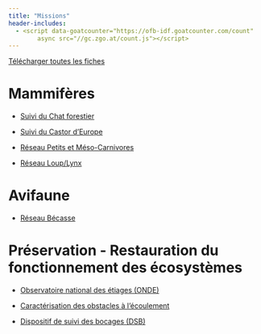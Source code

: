 ```yaml
---
title: "Missions"
header-includes:
  - <script data-goatcounter="https://ofb-idf.goatcounter.com/count"
        async src="//gc.zgo.at/count.js"></script>
---
```


<a href="suivis_connaissance.xlsx" class="btn btn-primary" download>
  <i class="fas fa-file-arrow-down"></i> Télécharger toutes les fiches
</a>




#  Mammifères

- [Suivi du Chat forestier](chat.html)

- [Suivi du Castor d'Europe](castor.html)

- [Réseau Petits et Méso-Carnivores](pmc.html)

- [Réseau Loup/Lynx](loup.html)

#  Avifaune

- [Réseau Bécasse](becasse.html)

#  Préservation - Restauration du fonctionnement des écosystèmes

- [Observatoire national des étiages (ONDE)](onde.html)

- [Caractérisation des obstacles à l'écoulement](roe.html)

- [Dispositif de suivi des bocages (DSB)](bocage.html)


